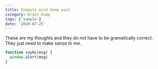 ```yaml
---
title: Example mind dump post
category: Brain Dump
tags: ['sample']
date: '2020-07-25'
---
```


These are my thoughts and they do not have to be gramatically correct. They just need to make sense to me.

```js
function sayHi(msg) {
  window.alert(msg)
}
```
